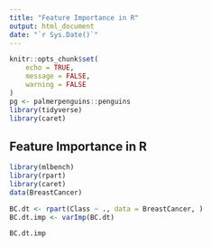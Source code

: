 ```yaml
---
title: "Feature Importance in R"
output: html_document
date: "`r Sys.Date()`"
---
```


```r
knitr::opts_chunk$set(
	echo = TRUE,
	message = FALSE,
	warning = FALSE
)
pg <- palmerpenguins::penguins
library(tidyverse)
library(caret)
```

## Feature Importance in R

```r
library(mlbench)
library(rpart)
library(caret)
data(BreastCancer)
```

```r
BC.dt <- rpart(Class ~ ., data = BreastCancer, )
BC.dt.imp <- varImp(BC.dt)
```

```r
BC.dt.imp
```


